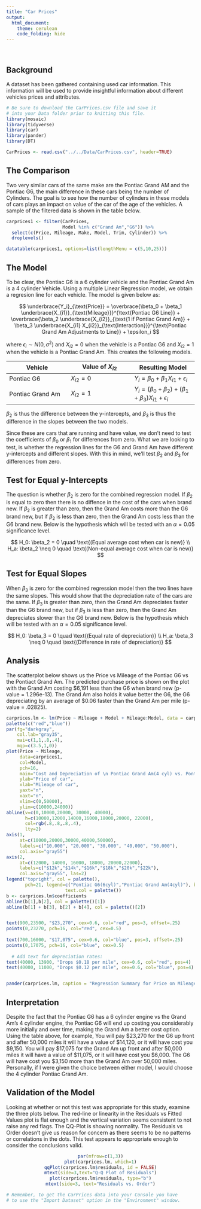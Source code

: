 ```yaml
---
title: "Car Prices"
output: 
  html_document:
    theme: cerulean
    code_folding: hide
---
```


<br>

## Background

A dataset has been gathered containing used car information. This information will be used to provide insightful information about different vehicles prices and attributes.

```r
# Be sure to download the CarPrices.csv file and save it
# into your Data folder prior to knitting this file.
library(mosaic)
library(tidyverse)
library(car)
library(pander)
library(DT)

CarPrices <- read.csv("../../Data/CarPrices.csv", header=TRUE)
```

## The Comparison

Two very similar cars of the same make are the Pontiac Grand AM and the Pontiac G6, the main difference in these cars being the number of Cylinders. The goal is to see how the number of cylinders in these models of cars plays an impact on value of the car of the age of the vehicles. A sample of the filtered data is shown in the table below. 

```r
carprices1 <- filter(CarPrices,
                     Model %in% c("Grand Am","G6")) %>% 
  select(c(Price, Mileage, Make, Model, Trim, Cylinder)) %>% 
  droplevels()

datatable(carprices1, options=list(lengthMenu = c(5,10,25)))
```

## The Model

To be clear, the Pontiac G6 is a 6 cylinder vehicle and the Pontiac Grand Am is a 4 cylinder Vehicle. Using a multiple Linear Regression model, we obtain a regresion line for each vehicle. The model is given below as:

$$
  \underbrace{Y_i}_{\text{Price}} = \overbrace{\beta_0 + \beta_1 \underbrace{X_{i1}}_{\text{Mileage}}}^{\text{Pontiac G6 Line}} + \overbrace{\beta_2 \underbrace{X_{i2}}_{\text{1 if Pontiac Grand Am}} + \beta_3 \underbrace{X_{i1} X_{i2}}_{\text{Interaction}}}^{\text{Pontiac Grand Am Adjustments to Line}} + \epsilon_i
$$

where $\epsilon_i\sim N(0,\sigma^2)$ and $X_{i2} = 0$ when the vehicle is a Pontiac G6 and $X_{i2} = 1$ when the vehicle is a Pontiac Grand Am. This creates the following models.

<center>

| Vehicle          | Value of $X_{i2}$ | Resulting Model   |
|------------------|-------------------|-------------------|
| Pontiac G6       | $X_{i2} = 0$      | $Y_i = \beta_0 + \beta_1 X_{i1} + \epsilon_i$ |
| Pontiac Grand Am | $X_{i2} = 1$      | $Y_i = (\beta_0 + \beta_2) + (\beta_1 + \beta_3) X_{i1} + \epsilon_i$ |

</center>

$\beta_2$ is thus the difference between the y-intercepts, and $\beta_3$ is thus the difference in the slopes between the two models.

Since these are cars that are running and have value, we don't need to test the coefficients of $\beta_0$ or $\beta_1$ for differences from zero. What we are looking to test, is whether the regression lines for the G6 and Grand Am have different y-intercepts and different slopes. With this in mind, we'll test $\beta_2$ and $\beta_3$ for differences from zero.

## Test for Equal y-Intercepts

The question is whether $\beta_2$ is zero for the combined regression model. If $\beta_2$ is equal to zero then there is no diffence in the cost of the cars when brand new. If $\beta_2$ is greater than zero, then the Grand Am costs more than the G6 brand new, but if $\beta_2$ is less than zero, then the Grand Am costs less than the G6 brand new. Below is the hypothesis which will be tested with an $\alpha=0.05$ significance level.

$$
  H_0: \beta_2 = 0 \quad \text{(Equal average cost when car is new)} \\
  H_a: \beta_2 \neq 0 \quad \text{(Non-equal average cost when car is new)}
$$

## Test for Equal Slopes

When $\beta_3$ is zero for the combined regression model then the two lines have the same slopes. This would show that the depreciation rate of the cars are the same. If $\beta_3$ is greater than zero, then the Grand Am depreciates faster than the G6 brand new, but if $\beta_3$ is less than zero, then the Grand Am depreciates slower than the G6 brand new. Below is the hypothesis which will be tested with an $\alpha=0.05$ significance level.

$$
  H_0: \beta_3 = 0 \quad \text{(Equal rate of depreciation)} \\
  H_a: \beta_3 \neq 0 \quad \text{(Difference in rate of depreciation)}
$$

## Analysis

The scatterplot below shows us the Price vs Mileage of the Pontiac G6 vs the Pontiact Grand Am. The predicted purchase price is shown on the plot with the Grand Am costing \$6,191 less than the G6 when brand new (p-value = 1.296e-13). The Grand Am also holds it value better the G6, the G6 depreciating by an average of \$0.06 faster than the Grand Am per mile (p-value = .02825). 

```r
carprices.lm <- lm(Price ~ Mileage + Model + Mileage:Model, data = carprices1)
palette(c("red","blue"))
par(fg="darkgray",
    col.lab="gray35",
    mai=c(1,1,.8,.4),
    mgp=c(3.5,1,0))
plot(Price ~ Mileage, 
     data=carprices1, 
     col=Model,
     pch=16,
     main="Cost and Depreciation of \n Pontiac Grand Am(4 cyl) vs. Pontiac G6(6 cyl)", 
     ylab="Price of car", 
     xlab="Mileage of car", 
     yaxt="n", 
     xaxt="n", 
     xlim=c(0,50000), 
     ylim=c(10000,24000))
abline(v=c(0,10000,20000, 30000, 40000),
       h=c(10000,12000,14000,16000,18000,20000, 22000),
       col=rgb(.8,.8,.8,.4),
       lty=2)
axis(1, 
     at=c(10000,20000,30000,40000,50000), 
     labels=c("10,000", "20,000", "30,000", "40,000", "50,000"), 
     col.axis="gray55")
axis(2, 
     at=c(12000, 14000, 16000, 18000, 20000,22000), 
     labels=c("$12k","$14k","$16k","$18k","$20k","$22k"), 
     col.axis="gray55", las=2)
legend("topright", col = palette(),
       pch=21, legend=c("Pontiac G6(6cyl)","Pontiac Grand Am(4cyl)"), bty = "n",
                      text.col = palette())
b <- carprices.lm$coefficients
abline(b[1],b[2], col = palette()[1])
abline(b[1] + b[3], b[2] + b[4], col = palette()[2])


text(900,23500, "$23,270", cex=0.6, col="red", pos=3, offset=.25)
points(0,23270, pch=16, col="red", cex=0.5)
  
text(700,16000, "$17,075", cex=0.6, col="blue", pos=3, offset=.25)
points(0,17075, pch=16, col="blue", cex=0.5)
  
  # Add text for depreciation rates:
text(40000, 13900, "Drops $0.18 per mile", cex=0.6, col="red", pos=4)
text(40000, 11000, "Drops $0.12 per mile", cex=0.6, col="blue", pos=4)


pander(carprices.lm, caption = "Regression Summary for Price on Mileage by Model(Grand Am vs G6)")
```

## Interpretation

Despite the fact that the Pontiac G6 has a 6 cylinder engine vs the Grand Am's 4 cylinder engine, the Pontiac G6 will end up costing you considerably more initially and over time, making the Grand Am a better cost option. Using the table above, for example, You will pay \$23,270 for the G6 up front and after 50,000 miles it will have a value of \$14,120, or it will have cost you \$9,150. You will pay \$17,075 for the Grand Am up front and after 50,000 miles it will have a value of \$11,075, or it will have cost you \$6,000. The G6 will have cost you \$3,150 more than the Grand Am over 50,000 miles. Personally, if I were given the choice between either model, I would choose the 4 cylinder Pontiac Grand Am.

## Validation of the Model

Looking at whether or not this test was appropriate for this study, examine the three plots below. The red-line or linearity in the Residuals vs Fitted Values plot is flat enough and the vertical variation seems consistent to not raise any red flags. The QQ-Plot is showing normality. The Residuals vs Order doesn't give us reason for concern as there seems to be no patterns or correlations in the dots. This test appears to appropriate enough to consider the conclusions valid.

<center>
```r
par(mfrow=c(1,3))
plot(carprices.lm, which=1)
qqPlot(carprices.lm$residuals, id = FALSE)
mtext(side=3,text="Q-Q Plot of Residuals")
plot(carprices.lm$residuals, type="b")
mtext(side=3, text="Residuals vs. Order")
```
</center>


```r
# Remember, to get the CarPrices data into your Console you have
# to use the "Import Dataset" option in the "Environment" window.
```















































